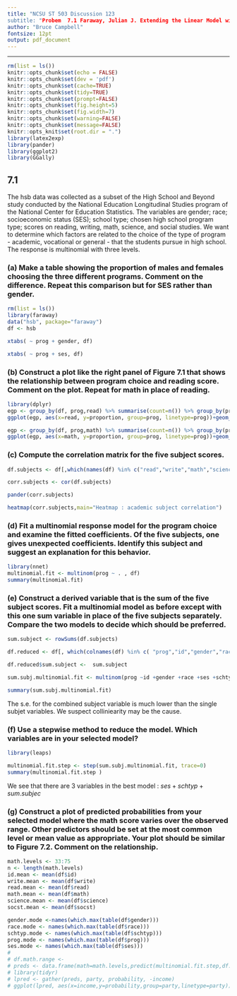 ```yaml
---
title: "NCSU ST 503 Discussion 123
subtitle: "Probem  7.1 Faraway, Julian J. Extending the Linear Model with R: Generalized Linear, Mixed Effects and Nonparametric Regression Models CRC Press."
author: "Bruce Campbell"
fontsize: 12pt
output: pdf_document
---
```


---
```r
rm(list = ls())
knitr::opts_chunk$set(echo = FALSE)
knitr::opts_chunk$set(dev = 'pdf')
knitr::opts_chunk$set(cache=TRUE)
knitr::opts_chunk$set(tidy=TRUE)
knitr::opts_chunk$set(prompt=FALSE)
knitr::opts_chunk$set(fig.height=5)
knitr::opts_chunk$set(fig.width=7)
knitr::opts_chunk$set(warning=FALSE)
knitr::opts_chunk$set(message=FALSE)
knitr::opts_knit$set(root.dir = ".")
library(latex2exp)   
library(pander)
library(ggplot2)
library(GGally)
```

## 7.1 

The hsb data was collected as a subset of the High School and Beyond study conducted by the National Education Longitudinal Studies program of the National Center for Education Statistics. The variables are gender; race; socioeconomic status (SES); school type; chosen high school program type; scores on reading, writing, math, science, and social studies. We want to determine which factors are related to the choice of the type of program - academic, vocational or general - that the students pursue in high school. The response is multinomial with three levels. 

### (a) Make a table showing the proportion of males and females choosing the three different programs. Comment on the difference. Repeat this comparison but for SES rather than gender. 
```r
rm(list = ls())
library(faraway)
data("hsb", package="faraway")
df <- hsb

xtabs( ~ prog + gender, df)

xtabs( ~ prog + ses, df)


```


### (b) Construct a plot like the right panel of Figure 7.1 that shows the relationship between program choice and reading score. Comment on the plot. Repeat for math in place of reading. 

```r
library(dplyr)
egp <- group_by(df, prog,read) %>% summarise(count=n()) %>% group_by(prog) %>% mutate(etotal=sum(count), proportion=count/etotal)
ggplot(egp, aes(x=read, y=proportion, group=prog, linetype=prog))+geom_line()
```

```r
egp <- group_by(df, prog,math) %>% summarise(count=n()) %>% group_by(prog) %>% mutate(etotal=sum(count), proportion=count/etotal)
ggplot(egp, aes(x=math, y=proportion, group=prog, linetype=prog))+geom_line()
```

### (c) Compute the correlation matrix for the five subject scores. 

```r
df.subjects <- df[,which(names(df) %in% c("read","write","math","science","socst")),]

corr.subjects <- cor(df.subjects)

pander(corr.subjects)

heatmap(corr.subjects,main="Heatmap : academic subject correlation")
```

### (d) Fit a multinomial response model for the program choice and examine the fitted coefficients. Of the five subjects, one gives unexpected coefficients. Identify this subject and suggest an explanation for this behavior. 

```r
library(nnet) 
multinomial.fit <- multinom(prog ~ . , df)
summary(multinomial.fit)
```


### (e) Construct a derived variable that is the sum of the five subject scores. Fit a multinomial model as before except with this one sum variable in place of the five subjects separately. Compare the two models to decide which should be preferred. 

```r
sum.subject <- rowSums(df.subjects)

df.reduced <- df[, which(colnames(df) %in% c( "prog","id","gender","race","ses","schtyp","sum.subject"  ))]

df.reduced$sum.subject <-  sum.subject

sum.subj.multinomial.fit <- multinom(prog ~id +gender +race +ses +schtyp+ sum.subject  ,df.reduced)

summary(sum.subj.multinomial.fit)
```

The s.e. for the combined subject variable is much lower than the single subjet variables. We suspect colliniearity may be the cause. 

### (f) Use a stepwise method to reduce the model. Which variables are in your selected model? 

```r
library(leaps) 

multinomial.fit.step <- step(sum.subj.multinomial.fit, trace=0)
summary(multinomial.fit.step )
```

We see that there are 3 variables in the best model : $ses + schtyp + sum.subjec$ 

### (g) Construct a plot of predicted probabilities from your selected model where the math score varies over the observed range. Other predictors should be set at the most common level or mean value as appropriate. Your plot should be similar to Figure 7.2. Comment on the relationship.


```r
math.levels <- 33:75
n <- length(math.levels)
id.mean <- mean(df$id)
write.mean <- mean(df$write)
read.mean <- mean(df$read)
math.mean <- mean(df$math)
science.mean <- mean(df$science)
socst.mean <- mean(df$socst)

gender.mode <-names(which.max(table(df$gender)))
race.mode <- names(which.max(table(df$race)))
schtyp.mode <- names(which.max(table(df$schtyp)))
prog.mode <- names(which.max(table(df$prog)))
ses.mode <- names(which.max(table(df$ses)))
# 
# df.math.range <-
# preds <- data.frame(math=math.levels,predict(multinomial.fit.step,df.math.range,type="probs")) 
# library(tidyr) 
# lpred <- gather(preds, party, probability, -income) 
# ggplot(lpred, aes(x=income,y=probability,group=party,linetype=party))+ , geom_line()

```









